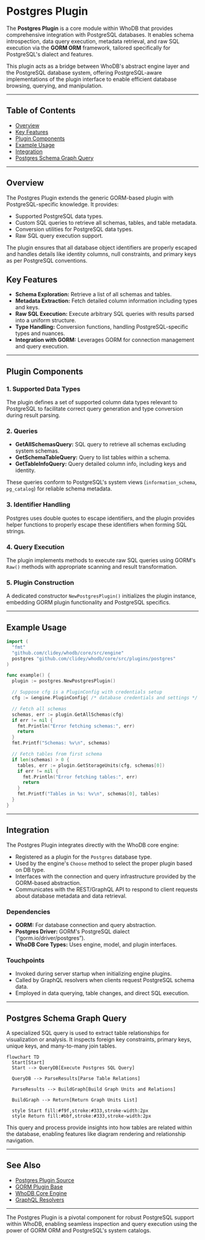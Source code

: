 # Postgres Plugin

The **Postgres Plugin** is a core module within WhoDB that provides comprehensive integration with PostgreSQL databases. It enables schema introspection, data query execution, metadata retrieval, and raw SQL execution via the **GORM ORM** framework, tailored specifically for PostgreSQL's dialect and features.

This plugin acts as a bridge between WhoDB's abstract engine layer and the PostgreSQL database system, offering PostgreSQL-aware implementations of the plugin interface to enable efficient database browsing, querying, and manipulation.

---

## Table of Contents

- [Overview](#overview)
- [Key Features](#key-features)
- [Plugin Components](#plugin-components)
- [Example Usage](#example-usage)
- [Integration](#integration)
- [Postgres Schema Graph Query](#postgres-schema-graph-query)

---

## Overview

The Postgres Plugin extends the generic GORM-based plugin with PostgreSQL-specific knowledge. It provides:

- Supported PostgreSQL data types.
- Custom SQL queries to retrieve all schemas, tables, and table metadata.
- Conversion utilities for PostgreSQL data types.
- Raw SQL query execution support.

The plugin ensures that all database object identifiers are properly escaped and handles details like identity columns, null constraints, and primary keys as per PostgreSQL conventions.

## Key Features

- **Schema Exploration:** Retrieve a list of all schemas and tables.
- **Metadata Extraction:** Fetch detailed column information including types and keys.
- **Raw SQL Execution:** Execute arbitrary SQL queries with results parsed into a uniform structure.
- **Type Handling:** Conversion functions, handling PostgreSQL-specific types and nuances.
- **Integration with GORM:** Leverages GORM for connection management and query execution.

---

## Plugin Components

### 1. Supported Data Types

The plugin defines a set of supported column data types relevant to PostgreSQL to facilitate correct query generation and type conversion during result parsing.

### 2. Queries

- **GetAllSchemasQuery:** SQL query to retrieve all schemas excluding system schemas.
- **GetSchemaTableQuery:** Query to list tables within a schema.
- **GetTableInfoQuery:** Query detailed column info, including keys and identity.

These queries conform to PostgreSQL's system views (`information_schema`, `pg_catalog`) for reliable schema metadata.

### 3. Identifier Handling

Postgres uses double quotes to escape identifiers, and the plugin provides helper functions to properly escape these identifiers when forming SQL strings.

### 4. Query Execution

The plugin implements methods to execute raw SQL queries using GORM's `Raw()` methods with appropriate scanning and result transformation.

### 5. Plugin Construction

A dedicated constructor `NewPostgresPlugin()` initializes the plugin instance, embedding GORM plugin functionality and PostgreSQL specifics.

---

## Example Usage

```go
import (
  "fmt"
  "github.com/clidey/whodb/core/src/engine"
  postgres "github.com/clidey/whodb/core/src/plugins/postgres"
)

func example() {
  plugin := postgres.NewPostgresPlugin()

  // Suppose cfg is a PluginConfig with credentials setup
  cfg := &engine.PluginConfig{ /* database credentials and settings */ }

  // Fetch all schemas
  schemas, err := plugin.GetAllSchemas(cfg)
  if err != nil {
    fmt.Println("Error fetching schemas:", err)
    return
  }
  fmt.Printf("Schemas: %v\n", schemas)

  // Fetch tables from first schema
  if len(schemas) > 0 {
    tables, err := plugin.GetStorageUnits(cfg, schemas[0])
    if err != nil {
      fmt.Println("Error fetching tables:", err)
      return
    }
    fmt.Printf("Tables in %s: %v\n", schemas[0], tables)
  }
}
```

---

## Integration

The Postgres Plugin integrates directly with the WhoDB core engine:

- Registered as a plugin for the `Postgres` database type.
- Used by the engine's `Choose` method to select the proper plugin based on DB type.
- Interfaces with the connection and query infrastructure provided by the GORM-based abstraction.
- Communicates with the REST/GraphQL API to respond to client requests about database metadata and data retrieval.

### Dependencies

- **GORM:** For database connection and query abstraction.
- **Postgres Driver:** GORM's PostgreSQL dialect (“gorm.io/driver/postgres”).
- **WhoDB Core Types:** Uses engine, model, and plugin interfaces.

### Touchpoints

- Invoked during server startup when initializing engine plugins.
- Called by GraphQL resolvers when clients request PostgreSQL schema data.
- Employed in data querying, table changes, and direct SQL execution.

---

## Postgres Schema Graph Query

A specialized SQL query is used to extract table relationships for visualization or analysis. It inspects foreign key constraints, primary keys, unique keys, and many-to-many join tables.

```mermaid
flowchart TD
  Start[Start]
  Start --> QueryDB[Execute Postgres SQL Query]

  QueryDB --> ParseResults[Parse Table Relations]

  ParseResults --> BuildGraph[Build Graph Units and Relations]

  BuildGraph --> Return[Return Graph Units List]

  style Start fill:#f9f,stroke:#333,stroke-width:2px
  style Return fill:#bbf,stroke:#333,stroke-width:2px
```

This query and process provide insights into how tables are related within the database, enabling features like diagram rendering and relationship navigation.

---

## See Also

- [Postgres Plugin Source](https://github.com/clidey/whodb/blob/main/core/src/plugins/postgres/postgres.go) 
- [GORM Plugin Base](https://github.com/clidey/whodb/blob/main/core/src/plugins/gorm/plugin.go)
- [WhoDB Core Engine](https://github.com/clidey/whodb/blob/main/core/src/engine/engine.go)
- [GraphQL Resolvers](https://github.com/clidey/whodb/blob/main/core/graph/schema.resolvers.go)

---

The Postgres Plugin is a pivotal component for robust PostgreSQL support within WhoDB, enabling seamless inspection and query execution using the power of GORM ORM and PostgreSQL's system catalogs.
